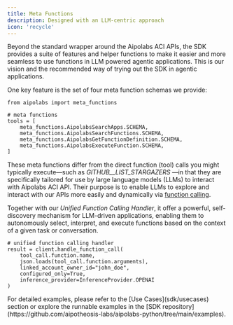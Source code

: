 ```yaml
---
title: Meta Functions
description: Designed with an LLM-centric approach
icon: 'recycle'
---
```

Beyond the standard wrapper around the Aipolabs ACI APIs, the SDK provides a suite of features and helper functions to make it easier and more seamless to use functions in LLM powered agentic applications. This is our vision and the recommended way of trying out the SDK in agentic applications.

One key feature is the set of four meta function schemas we provide:
```
from aipolabs import meta_functions

# meta functions
tools = [
    meta_functions.AipolabsSearchApps.SCHEMA,
    meta_functions.AipolabsSearchFunctions.SCHEMA,
    meta_functions.AipolabsGetFunctionDefinition.SCHEMA,
    meta_functions.AipolabsExecuteFunction.SCHEMA,
]
```
These meta functions differ from the direct function (tool) calls you might typically execute—such as <i>GITHUB__LIST_STARGAZERS</i> —in that they are specifically tailored for use by large language models (LLMs) to interact with Aipolabs ACI API. Their purpose is to enable LLMs to explore and interact with our APIs more easily and dynamically via [function calling](https://platform.openai.com/docs/guides/function-calling). 

Together with our <i>Unified Function Calling Handler</i>, it offer a powerful, self-discovery mechanism for LLM-driven applications, enabling them to autonomously select, interpret, and execute functions based on the context of a given task or conversation.
```
# unified function calling handler
result = client.handle_function_call(
    tool_call.function.name,
    json.loads(tool_call.function.arguments),
    linked_account_owner_id="john_doe",
    configured_only=True,
    inference_provider=InferenceProvider.OPENAI
)
```

<Note>
For detailed examples, please refer to the [Use Cases](sdk/usecases) section or explore the runnable examples in the [SDK repository](https://github.com/aipotheosis-labs/aipolabs-python/tree/main/examples).
</Note>
